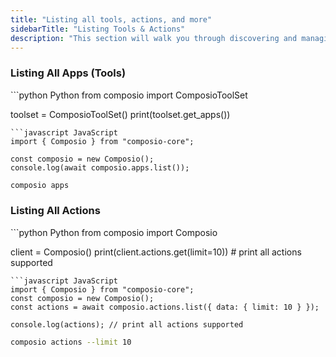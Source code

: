 ```yaml
---
title: "Listing all tools, actions, and more"
sidebarTitle: "Listing Tools & Actions"
description: "This section will walk you through discovering and managing the tools, integrations, actions, and more."
---
```


### Listing All Apps (Tools)
<CodeGroup>
```python Python
from composio import ComposioToolSet

toolset = ComposioToolSet()
print(toolset.get_apps())
```
```javascript JavaScript
import { Composio } from "composio-core";

const composio = new Composio();
console.log(await composio.apps.list());
```
```bash CLI
composio apps
```
</CodeGroup>

### Listing All Actions
<CodeGroup>
```python Python
from composio import Composio

client = Composio()
print(client.actions.get(limit=10)) # print all actions supported
```
```javascript JavaScript
import { Composio } from "composio-core";
const composio = new Composio();
const actions = await composio.actions.list({ data: { limit: 10 } });

console.log(actions); // print all actions supported
```
```bash CLI
composio actions --limit 10
```
</CodeGroup>